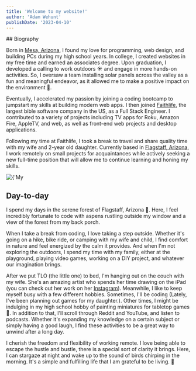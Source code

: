 ```yaml
---
title: 'Welcome to my website!'
author: 'Adam Wehunt'
publishDate: '2023-04-10'
---
```


<Columns>
<Left>
## Biography

Born in [Mesa, Arizona](https://en.wikipedia.org/wiki/Mesa,_Arizona 'Mesa, Arizona Wiki'), I found my love for programming, web design, and building PCs during my high school years. In college, I created websites in my free time and earned an associates degree. Upon graduation, I developed a calling to work outdoors ☀️ and engage in more hands-on activities. So, I oversaw a team installing solar panels across the valley as a fun and meaningful endeavor, as it allowed me to make a positive impact on the environment 🌱.

Eventually, I accelerated my passion by joining a coding bootcamp to jumpstart my skills at building modern web apps. I then joined [Faithlife](https://www.faithlife.com), the largest bible software company in the US, as a Full Stack Engineer. I contributed to a variety of projects including TV apps for Roku, Amazon Fire, AppleTV, and web, as well as front-end web projects and desktop applications.

Following my time at Faithlife, I took a break to travel and share quality time with my wife and 2-year old daughter. Currently based in [Flagstaff, Arizona](https://en.wikipedia.org/wiki/Flagstaff,_Arizona 'Flagstaff, Arizona Wiki'), I work remotely on small projects for acquaintances while actively seeking a new full-time position that will allow me to continue learning and honing my skills.

</Left>
<Right>
<Image
  height={500}
  width={500}
  src={'/family.jpeg'}
  alt={'My family and I'}
  caption={'This photo is not Flagstaff, Arizona. But it\'s my family and I in northern California.'}
/>
</Right>
</Columns>

## Day-to-day

I spend my days in the serene forest of Flagstaff, Arizona 🌲. Here, I feel incredibly fortunate to code with aspens rustling outside my window and a view of the forest from my back porch.

When I take a break from coding, I love taking a step outside. Whether it's going on a hike, bike ride, or camping with my wife and child, I find comfort in nature and feel energized by the calm it provides. And when I'm not exploring the outdoors, I spend my time with my family, either at the playground, playing video games, working on a DIY project, and whatever our imagination brings.

After we put TLO (the little one) to bed, I'm hanging out on the couch with my wife. She's an amazing artist who spends her time drawing on the iPad (you can check out her work on her [Instagram](https://www.instagram.com/marisariveraart/ 'Marisa Rivera (@marisariveraart)')). Meanwhile, I like to keep myself busy with a few different hobbies. Sometimes, I'll be coding (Lately, I've been planning out games for my daughter.). Other times, I might be indulging in my high school hobby of painting miniatures for tabletop games 🎨. In addition to that, I'll scroll through Reddit and YouTube, and listen to podcasts. Whether it's expanding my knowledge on a certain subject or simply having a good laugh, I find these activities to be a great way to unwind after a long day.

I cherish the freedom and flexibility of working remote. I love being able to escape the hustle and bustle, there is a special sort of clarity it brings. Here, I can stargaze at night and wake up to the sound of birds chirping in the morning. It's a simple and fulfilling life that I am grateful to be living. 🎉
